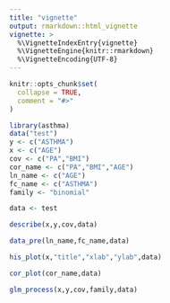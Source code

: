 ```yaml
---
title: "vignette"
output: rmarkdown::html_vignette
vignette: >
  %\VignetteIndexEntry{vignette}
  %\VignetteEngine{knitr::rmarkdown}
  %\VignetteEncoding{UTF-8}
---
```


```r
knitr::opts_chunk$set(
  collapse = TRUE,
  comment = "#>"
)
```

```r
library(asthma)
data("test")
y <- c("ASTHMA")
x <- c("AGE")
cov <- c("PA","BMI")
cor_name <- c("PA","BMI","AGE")
ln_name <- c("AGE")
fc_name <- c("ASTHMA")
family <- "binomial"

data <- test
```

```r
describe(x,y,cov,data)
```
```r
data_pre(ln_name,fc_name,data)
```

```r
his_plot(x,"title","xlab","ylab",data)
```
```r
cor_plot(cor_name,data)
```
```r
glm_process(x,y,cov,family,data)
```


